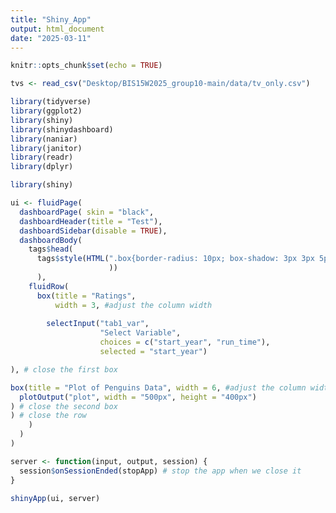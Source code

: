 ```yaml
---
title: "Shiny_App"
output: html_document
date: "2025-03-11"
---
```


```r
knitr::opts_chunk$set(echo = TRUE)
```

```r
tvs <- read_csv("Desktop/BIS15W2025_group10-main/data/tv_only.csv")
```

```r
library(tidyverse)
library(ggplot2)
library(shiny)
library(shinydashboard)
library(naniar)
library(janitor)
library(readr)
library(dplyr)
```


```r
library(shiny)

ui <- fluidPage(
  dashboardPage( skin = "black",
  dashboardHeader(title = "Test"),
  dashboardSidebar(disable = TRUE),
  dashboardBody(
    tags$head(
      tags$style(HTML(".box{border-radius: 10px; box-shadow: 3px 3px 5px #888888;}"
                      ))
      ),
    fluidRow(
      box(title = "Ratings", 
          width = 3, #adjust the column width
        
        selectInput("tab1_var", 
                    "Select Variable", 
                    choices = c("start_year", "run_time"), 
                    selected = "start_year")

), # close the first box    

box(title = "Plot of Penguins Data", width = 6, #adjust the column width and add title
  plotOutput("plot", width = "500px", height = "400px")
) # close the second box
) # close the row
    )
  )
)

server <- function(input, output, session) {
  session$onSessionEnded(stopApp) # stop the app when we close it
}

shinyApp(ui, server)
```


